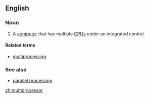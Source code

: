 ==English==

===Noun===
{{en-noun}}

#{{computing}} A [[computer]] that has multiple [[CPU]]s under an integrated control.

====Related terms====
*[[multiprocessing]]

===See also===
*[[parallel processing]]

[[zh:multiprocessor]]